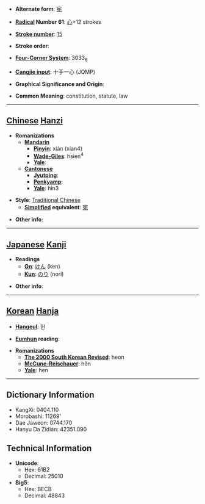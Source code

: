 * '''Alternate form''': [[宪]]

* '''[[Wiktionary:Chinese radical index| Radical]] Number 61''': [[Wiktionary:Chinese radical index 心|心]]+12 strokes

* '''[[Wiktionary:Chinese total strokes index|Stroke number]]''': [[Wiktionary:Chinese total strokes index 15|15]]

* '''Stroke order''': 

* '''[[Wiktionary:Chinese four corner index|Four-Corner System]]''': 3033<sub>6</sub>

* '''[[Wiktionary:Chinese Cangjie index|Cangjie input]]''': 十手一心 (JQMP)

* '''Graphical Significance and Origin''': 

* '''Common Meaning''': constitution, statute, law

----

== [[Chinese]] [[Hanzi]] ==

* '''Romanizations'''
** '''[[Mandarin]]'''
*** '''[[Pinyin]]''': xiàn (xian4)
*** '''[[Wade-Giles]]''': hsien<sup>4</sup>
*** '''[[Yale]]''': 
** '''[[Cantonese]]'''
*** '''[[Jyutping]]''':
*** '''[[Penkyamp]]''': 
*** '''[[Yale]]''': hin3

* '''Style''': [[Traditional Chinese]] 
** '''[[Simplified Chinese|Simplified]] equivalent''': [[宪]]

* '''Other info''': 

----

== [[Japanese]] [[Kanji]] ==

* '''Readings'''
** '''[[On]]''': [[けん]] (ken)
** '''[[Kun]]''': [[のり]] (nori)

* '''Other info''':  

----

== [[Korean]] [[Hanja]] ==

* '''[[Hangeul]]''': 헌

* '''[[Eumhun]] reading''': 

* '''Romanizations'''
** '''[[The 2000 South Korean Revised Romanization|The 2000 South Korean Revised]]''': heon
** '''[[McCune-Reischauer]]''': hŏn
** '''[[Yale]]''': hen

----

== Dictionary Information ==

* KangXi: 0404.110
* Morobashi: 11269'
* Dae Jaweon: 0744.170
* Hanyu Da Zidian: 42351.090

== Technical Information ==

* '''Unicode''':
** Hex: 61B2
** Decimal: 25010
* '''Big5''':
** Hex: BECB
** Decimal: 48843